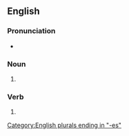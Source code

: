 ==English==

===Pronunciation===
* {{IPA|en|/ˈɡʌʃɪz/}}

===Noun===
{{head|en|noun form}}

# {{plural of|en|gush}}

===Verb===
{{head|en|verb form}}

# {{en-third-person singular of|gush}}

[[Category:English plurals ending in "-es"]]